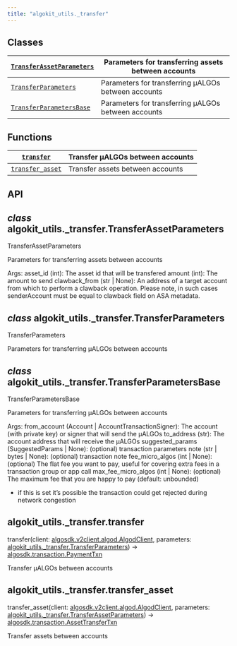 ```yaml
---
title: "algokit_utils._transfer"
---
```


<a id="module-algokit_utils._transfer"></a>

<a id="algokit-utils-transfer"></a>

<a id="module-contents"></a>

<a id="classes"></a>

## Classes

| [`TransferAssetParameters`](#algokit_utils._transfer.TransferAssetParameters)   | Parameters for transferring assets between accounts   |
|---------------------------------------------------------------------------------|-------------------------------------------------------|
| [`TransferParameters`](#algokit_utils._transfer.TransferParameters)             | Parameters for transferring µALGOs between accounts   |
| [`TransferParametersBase`](#algokit_utils._transfer.TransferParametersBase)     | Parameters for transferring µALGOs between accounts   |

<a id="functions"></a>

## Functions

| [`transfer`](#algokit_utils._transfer.transfer)             | Transfer µALGOs between accounts   |
|-------------------------------------------------------------|------------------------------------|
| [`transfer_asset`](#algokit_utils._transfer.transfer_asset) | Transfer assets between accounts   |

<a id="api"></a>

## API

<a id="algokit_utils._transfer.TransferAssetParameters"></a>

## *class* algokit_utils._transfer.TransferAssetParameters

TransferAssetParameters

Parameters for transferring assets between accounts

Args:
asset_id (int): The asset id that will be transfered
amount (int): The amount to send
clawback_from (str | None): An address of a target account from which to perform a clawback operation. Please
note, in such cases senderAccount must be equal to clawback field on ASA metadata.

<a id="algokit_utils._transfer.TransferParameters"></a>

## *class* algokit_utils._transfer.TransferParameters

TransferParameters

Parameters for transferring µALGOs between accounts

<a id="algokit_utils._transfer.TransferParametersBase"></a>

## *class* algokit_utils._transfer.TransferParametersBase

TransferParametersBase

Parameters for transferring µALGOs between accounts

Args:
from_account (Account | AccountTransactionSigner): The account (with private key) or signer that will send
the µALGOs
to_address (str): The account address that will receive the µALGOs
suggested_params (SuggestedParams | None): (optional) transaction parameters
note (str | bytes | None): (optional) transaction note
fee_micro_algos (int | None): (optional) The flat fee you want to pay, useful for covering extra fees in a
transaction group or app call
max_fee_micro_algos (int | None): (optional) The maximum fee that you are happy to pay (default: unbounded)
- if this is set it’s possible the transaction could get rejected during network congestion

<a id="algokit_utils._transfer.transfer"></a>

## algokit_utils._transfer.transfer

transfer(client: [algosdk.v2client.algod.AlgodClient](../algosdk/algosdk.v2client.algod.mdx#algosdk.v2client.algod.AlgodClient), parameters: [algokit_utils._transfer.TransferParameters](#algokit_utils._transfer.TransferParameters)) → [algosdk.transaction.PaymentTxn](../algosdk/algosdk.transaction.mdx#algosdk.transaction.PaymentTxn)

Transfer µALGOs between accounts

<a id="algokit_utils._transfer.transfer_asset"></a>

## algokit_utils._transfer.transfer_asset

transfer_asset(client: [algosdk.v2client.algod.AlgodClient](../algosdk/algosdk.v2client.algod.mdx#algosdk.v2client.algod.AlgodClient), parameters: [algokit_utils._transfer.TransferAssetParameters](#algokit_utils._transfer.TransferAssetParameters)) → [algosdk.transaction.AssetTransferTxn](../algosdk/algosdk.transaction.mdx#algosdk.transaction.AssetTransferTxn)

Transfer assets between accounts

